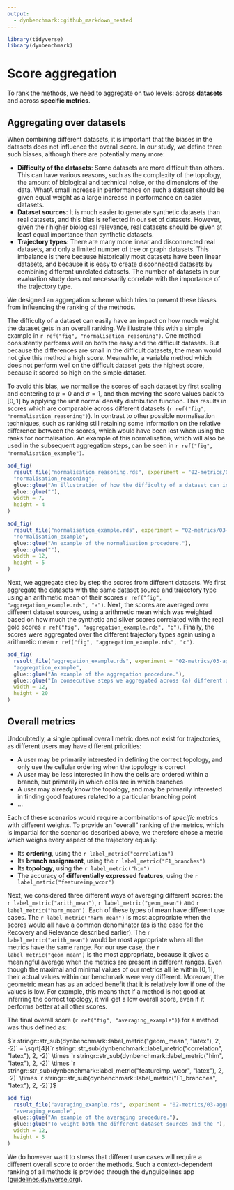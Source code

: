 ```yaml
---
output: 
  - dynbenchmark::github_markdown_nested
---
```


```r
library(tidyverse)
library(dynbenchmark)
```

# Score aggregation

To rank the methods, we need to aggregate on two levels: across **datasets** and across **specific metrics**.

## Aggregating over datasets

When combining different datasets, it is important that the biases in the datasets does not influence the overall score. In our study, we define three such biases, although there are potentially many more:

- **Difficulty of the datasets**: Some datasets are more difficult than others. This can have various reasons, such as the complexity of the topology, the amount of biological and technical noise, or the dimensions of the data. WhatA small increase in performance on such a dataset should be given equal weight as a large increase in performance on easier datasets.
- **Dataset sources**: It is much easier to generate synthetic datasets than real datasets, and this bias is reflected in our set of datasets. However, given their higher biological relevance, real datasets should be given at least equal importance than synthetic datasets.
- **Trajectory types**: There are many more linear and disconnected real datasets, and only a limited number of tree or graph datasets. This imbalance is there because historically most datasets have been linear datasets, and because it is easy to create disconnected datasets by combining different unrelated datasets. The number of datasets in our evaluation study does not necessarily correlate with the importance of the trajectory type.

We designed an aggregation scheme which tries to prevent these biases from influencing the ranking of the methods.

The difficulty of a dataset can easily have an impact on how much weight the dataset gets in an overall ranking. We illustrate this with a simple example in `r ref("fig", "normalisation_reasoning")`. One method consistently performs well on both the easy and the difficult datasets. But because the differences are small in the difficult datasets, the mean would not give this method a high score. Meanwhile, a variable method which does not perform well on the difficult dataset gets the highest score, because it scored so high on the simple dataset.

To avoid this bias, we normalise the scores of each dataset by first scaling and centering to $\mu = 0$ and $\sigma = 1$, and then moving the score values back to $[0, 1]$ by applying the unit normal density distribution function. This results in scores which are comparable across different datasets (`r ref("fig", "normalisation_reasoning")`). In contrast to other possible normalisation techniques, such as ranking  still retaining some information on the relative difference between the scores, which would have been lost when using the ranks for normalisation. An example of this normalisation, which will also be used in the subsequent aggregation steps, can be seen in `r ref("fig", "normalisation_example")`.

```r
add_fig(
  result_file("normalisation_reasoning.rds", experiment = "02-metrics/03-aggregation"),
  "normalisation_reasoning",
  glue::glue("An illustration of how the difficulty of a dataset can influence the overall ranking."),
  glue::glue(""),
  width = 7, 
  height = 4
)
```

```r
add_fig(
  result_file("normalisation_example.rds", experiment = "02-metrics/03-aggregation"),
  "normalisation_example",
  glue::glue("An example of the normalisation procedure."),
  glue::glue(""),
  width = 12, 
  height = 5
)
```

Next, we aggregate step by step the scores from different datasets. We first aggregate the datasets with the same dataset source and trajectory type using an arithmetic mean of their scores `r ref("fig", "aggregation_example.rds", "a")`. Next, the scores are averaged over different dataset sources, using a arithmetic mean which was weighted based on how much the synthetic and silver scores correlated with the real gold scores `r ref("fig", "aggregation_example.rds", "b")`. Finally, the scores were aggregated over the different trajectory types again using a arithmetic mean `r ref("fig", "aggregation_example.rds", "c")`.

```r
add_fig(
  result_file("aggregation_example.rds", experiment = "02-metrics/03-aggregation"),
  "aggregation_example",
  glue::glue("An example of the aggregation procedure."),
  glue::glue("In consecutive steps we aggregated across (a) different datasets with the same source and trajectory type, (b) different dataset sources with the same trajectory type (weighted for the correlation of the dataset source with the real gold dataset source) and (c) all trajectory types."),
  width = 12, 
  height = 20
)
```

## Overall metrics

Undoubtedly, a single optimal overall metric does not exist for trajectories, as different users may have different priorities:

- A user may be primarily interested in defining the correct topology, and only use the cellular ordering when the topology is correct
- A user may be less interested in how the cells are ordered within a branch, but primarily in which cells are in which branches
- A user may already know the topology, and may be primarily interested in finding good features related to a particular branching point
- ...

Each of these scenarios would require a combinations of _specific_ metrics with different weights. To provide an "overall" ranking of the metrics, which is impartial for the scenarios described above, we therefore chose a metric which weighs every aspect of the trajectory equally:

- Its **ordering**, using the `r label_metric("correlation")`
- Its **branch assignment**, using the `r label_metric("F1_branches")`
- Its **topology**, using the `r label_metric("him")`
- The accuracy of **differentially expressed features**, using the `r label_metric("featureimp_wcor")`

Next, we considered three different ways of averaging different scores: the `r label_metric("arith_mean")`, `r label_metric("geom_mean")` and `r label_metric("harm_mean")`. Each of these types of mean have different use cases. The `r label_metric("harm_mean")` is most appropriate when the scores would all have a common denominator (as is the case for the $\textrm{Recovery}$ and $\textrm{Relevance}$ described earlier). The `r label_metric("arith_mean")` would be most appropriate when all the metrics have the same range. For our use case, the `r label_metric("geom_mean")` is the most appropriate, because it gives a meaningful average when the metrics are present in different ranges. Even though the maximal and minimal values of our metrics all lie within $\lbrack 0, 1 \rbrack$, their actual values within our benchmark were very different. Moreover, the geometric mean has as an added benefit that it is relatively low if one of the values is low. For example, this means that if a method is not good at inferring the correct topology, it will get a low overall score, even if it performs better at all other scores.

The final overall score (`r ref("fig", "averaging_example")`) for a method was thus defined as: 

$`r stringr::str_sub(dynbenchmark::label_metric("geom_mean", "latex"), 2, -2)` = \sqrt[4]{`r stringr::str_sub(dynbenchmark::label_metric("correlation", "latex"), 2, -2)` \times `r stringr::str_sub(dynbenchmark::label_metric("him", "latex"), 2, -2)` \times `r stringr::str_sub(dynbenchmark::label_metric("featureimp_wcor", "latex"), 2, -2)` \times `r stringr::str_sub(dynbenchmark::label_metric("F1_branches", "latex"), 2, -2)`}$

```r
add_fig(
  result_file("averaging_example.rds", experiment = "02-metrics/03-aggregation"),
  "averaging_example",
  glue::glue("An example of the averaging procedure."),
  glue::glue("To weight both the different dataset sources and the "),
  width = 12, 
  height = 5
)
```

We do however want to stress that different use cases will require a different overall score to order the methods. Such a context-dependent ranking of all methods is provided through the dynguidelines app ([guidelines.dynverse.org](guidelines.dynverse.org)).
